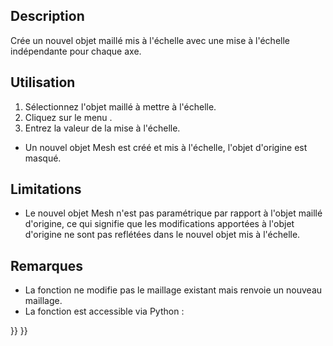 <languages/>

{{Docnav/fr
|[[OpenSCAD_MirrorMeshFeature/fr|Miroir du maillage]]
|[[OpenSCAD_ResizeMeshFeature/fr|Redimensionner le maillage]]
|[[OpenSCAD_Workbench/fr|Atelier OpenSCAD]]
|IconL=OpenSCAD_MirrorMeshFeature.svg
|IconR=OpenSCAD_ResizeMeshFeature.svg
|IconC=Workbench_OpenSCAD.svg
}}

{{GuiCommand/fr
|Name=OpenSCAD ScaleMeshFeature
|Name/fr=OpenSCAD Changer l'échelle du maillage
|MenuLocation=OpenSCAD → Changer l'échelle du maillage...
|Workbenches=[[OpenSCAD_Workbench/fr|OpenSCAD]]
|SeeAlso=[[Mesh_Scale/fr|Mesh Échelle]]
}}

==Description== 

Crée un nouvel objet maillé mis à l'échelle avec une mise à l'échelle indépendante pour chaque axe.

<span id="Usage"></span>
==Utilisation== 

# Sélectionnez l'objet maillé à mettre à l'échelle.
# Cliquez sur le menu {{KEY|OpenSCAD → Changer l'échelle du maillage...}}.
# Entrez la valeur de la mise à l'échelle.
* Un nouvel objet Mesh est créé et mis à l'échelle, l'objet d'origine est masqué.

==Limitations== 

* Le nouvel objet Mesh n'est pas paramétrique par rapport à l'objet maillé d'origine, ce qui signifie que les modifications apportées à l'objet d'origine ne sont pas reflétées dans le nouvel objet mis à l'échelle.

<span id="Notes"></span>
==Remarques== 

* La fonction ne modifie pas le maillage existant mais renvoie un nouveau maillage.
* La fonction est accessible via Python :

{{Code|code=
import OpenSCADUtils
import Mesh
#this assumes an existing object in the document named "Mesh" that you wish to scale
original_mesh = App.ActiveDocument.Mesh
scaled_mesh = OpenSCADUtils.scalemesh(original_mesh.Mesh, FreeCAD.Base.Vector(1,0,0))
Mesh.show(scaled_mesh)
}}


{{Docnav/fr
|[[OpenSCAD_MirrorMeshFeature/fr|Miroir du maillage]]
|[[OpenSCAD_ResizeMeshFeature/fr|Redimensionner le maillage]]
|[[OpenSCAD_Workbench/fr|Atelier OpenSCAD]]
|IconL=OpenSCAD_MirrorMeshFeature.svg
|IconR=OpenSCAD_ResizeMeshFeature.svg
|IconC=Workbench_OpenSCAD.svg
}}

{{OpenSCAD_Tools_navi{{#translation:}}}}
{{Userdocnavi{{#translation:}}}}